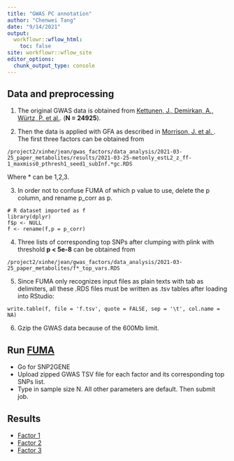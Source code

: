 ```yaml
---
title: "GWAS PC annotation"
author: "Chenwei Tang"
date: "9/14/2021"
output:
  workflowr::wflow_html:
    toc: false
site: workflowr::wflow_site
editor_options:
  chunk_output_type: console
---
```


## Data and preprocessing

1. The original GWAS data is obtained from [Kettunen, J., Demirkan, A., Würtz, P. et al.](https://www.nature.com/articles/ncomms11122). (**N = 24925**).

2. Then the data is applied with GFA as described in [Morrison, J. et al. ](https://www.sugarsync.com/pf/D7756315_09926538_686664). The first three factors can be obtained from

```
/project2/xinhe/jean/gwas_factors/data_analysis/2021-03-25_paper_metabolites/results/2021-03-25-metonly_estL2_z_ff-1_maxmiss0_pthresh1_seed1_subInf.*gc.RDS

```

 Where * can be 1,2,3.
 
3. In order not to confuse FUMA of which p value to use, delete the p column, and rename p_corr as p.
```
# R dataset imported as f
library(dplyr)
f$p <- NULL
f <- rename(f,p = p_corr)

```

4. Three lists of corresponding top SNPs after clumping with plink with threshold **p < 5e-8** can be obtained from

```
/project2/xinhe/jean/gwas_factors/data_analysis/2021-03-25_paper_metabolites/f*_top_vars.RDS
```

5. Since FUMA only recognizes input files as plain texts with tab as delimiters, all these .RDS files must be written as .tsv tables after loading into RStudio:

```
write.table(f, file = 'f.tsv', quote = FALSE, sep = '\t', col.name = NA)

```
6. Gzip the GWAS data because of the 600Mb limit.

## Run [FUMA](https://fuma.ctglab.nl/)

* Go for SNP2GENE
* Upload zipped GWAS TSV file for each factor and its corresponding top SNPs list.
* Type in sample size N. All other parameters are default. Then submit job.

## Results
* [Factor 1](factor_1.html)
* [Factor 2](factor_2.html)
* [Factor 3](factor_3.html)
